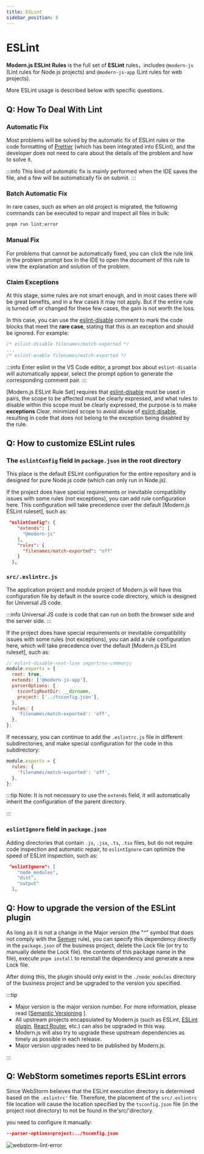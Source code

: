 ```yaml
---
title: ESLint
sidebar_position: 8
---
```

# ESLint

**Modern.js ESLint Rules** is the full set of **ESLint** rules，includes `@modern-js` (Lint rules for Node.js projects) and `@modern-js-app` (Lint rules for web projects).

More ESLint usage is described below with specific questions.

## Q: How To Deal With Lint

### Automatic Fix

Most problems will be solved by the automatic fix of ESLint rules or the code formatting of [Prettier](https://prettier.io/) (which has been integrated into ESLint), and the developer does not need to care about the details of the problem and how to solve it.

:::info
This kind of automatic fix is mainly performed when the IDE saves the file, and a few will be automatically fix on submit.
:::

### Batch Automatic Fix

In rare cases, such as when an old project is migrated, the following commands can be executed to repair and inspect all files in bulk:

```bash
pnpm run lint:error
```

### Manual Fix

For problems that cannot be automatically fixed, you can click the rule link in the problem prompt box in the IDE to open the document of this rule to view the explanation and solution of the problem.

### Claim Exceptions

At this stage, some rules are not smart enough, and in most cases there will be great benefits, and in a few cases it may not apply. But if the entire rule is turned off or changed for these few cases, the gain is not worth the loss.

In this case, you can use the [eslint-disable](https://eslint.org/docs/user-guide/configuring/rules#disabling-rules) comment to mark the code blocks that meet the **rare case**, stating that this is an exception and should be ignored. For example:

```js
/* eslint-disable filenames/match-exported */
...
/* eslint-enable filenames/match-exported */
```

:::info
Enter eslint in the VS Code editor, a prompt box about `eslint-disable` will automatically appear, select the prompt option to generate the corresponding comment pair.
:::

[Modern.js ESLint Rule Set] requires that [eslint-disable](https://eslint.org/docs/user-guide/configuring/rules#disabling-rules) must be used in pairs, the scope to be affected must be clearly expressed, and what rules to disable within this scope must be clearly expressed, the purpose is to make **exceptions** Clear, minimized scope to avoid abuse of [eslint-disable](https://eslint.org/docs/user-guide/configuring/rules#disabling-rules), resulting in code that does not belong to the exception being disabled by the rule.

## Q: How to customize ESLint rules

### The `eslintConfig` field in `package.json` in the root directory

This place is the default ESLint configuration for the entire repository and is designed for pure Node.js code (which can only run in Node.js).

If the project does have special requirements or inevitable compatibility issues with some rules (not exceptions), you can add rule configuration here. This configuration will take precedence over the default [Modern.js ESLint ruleset], such as:


```json
 "eslintConfig": {
    "extends": [
      "@modern-js"
    ],
    "rules": {
      "filenames/match-exported": "off"
    }
  },

```

### `src/.eslintrc.js`

The application project and module project of Modern.js will have this configuration file by default in the source code directory, which is designed for Universal JS code.

:::info
Universal JS code is code that can run on both the browser side and the server side.
:::

If the project does have special requirements or inevitable compatibility issues with some rules (not exceptions), you can add a rule configuration here, which will take precedence over the default [Modern.js ESLint ruleset], such as:

```js
// eslint-disable-next-line import/no-commonjs
module.exports = {
  root: true,
  extends: ['@modern-js-app'],
  parserOptions: {
    tsconfigRootDir: __dirname,
    project: ['../tsconfig.json'],
  },
  rules: {
    'filenames/match-exported': 'off',
  },
};
```

If necessary, you can continue to add the `.eslintrc.js` file in different subdirectories, and make special configuration for the code in this subdirectory:

```js
module.exports = {
  rules: {
    'filenames/match-exported': 'off',
  },
};
```

:::tip
Note: It is not necessary to use the `extends` field, it will automatically inherit the configuration of the parent directory.

:::

### `eslintIgnore` field in `package.json`

Adding directories that contain `.js`, `.jsx`, `.ts`, `.tsx` files, but do not require code inspection and automatic repair, to `eslintIgnore` can optimize the speed of ESLint inspection, such as:

```json
 "eslintIgnore": [
    "node_modules",
    "dist",
    "output"
  ],
```

## Q: How to upgrade the version of the ESLint plugin

As long as it is not a change in the Major version (the "^" symbol that does not comply with the [Semver](https://semver.org/) rule), you can specify this dependency directly in the `package.json` of the business project, delete the Lock file (or try to manually delete the Lock file). the contents of this package name in the file), execute `pnpm install` to reinstall the dependency and generate a new Lock file.

After doing this, the plugin should only exist in the `./node_modules` directory of the business project and be upgraded to the version you specified.

:::tip
- Major version is the major version number. For more information, please read [[Semantic Versioning](https://semver.org/#summary) ].
- All upstream projects encapsulated by Modern.js (such as ESLint, [ESLint plugin](https://eslint.org/docs/user-guide/configuring/plugins#plugins), [React Router](https://reactrouter.com/), etc.) can also be upgraded in this way.
- Modern.js will also try to upgrade these upstream dependencies as timely as possible in each release.
- Major version upgrades need to be published by Modern.js.

:::

## Q: WebStorm sometimes reports ESLint errors

Since WebStorm believes that the ESLint execution directory is determined based on the `.eslintrc'` file. Therefore, the placement of the `src/.eslintrc` file location will cause the location specified by the `tsconfig.json` file (in the project root directory) to not be found in the'src/'directory.

you need to configure it manually:

```json
--parser-options=project:../tsconfig.json
```

![webstorm-lint-error](https://lf3-static.bytednsdoc.com/obj/eden-cn/aphqeh7uhohpquloj/modern-js/docs/webstorm-lint-error.png)
